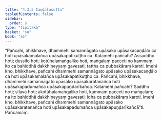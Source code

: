 ```yaml
---
title: "4.3.5 Caṇḍālasutta"
tableOfContents: false
sidebar:
  order: 6
type: "tipitaka"
basket: "su"
book: "a5"
---
```



<DynamicBreadcrumb />

<Division number="175" book="a5">

<Paragraph number="1020" book="a5">
“Pañcahi, bhikkhave, dhammehi samannāgato upāsako upāsakacaṇḍālo ca hoti upāsakamalañca upāsakapatikuṭṭho ca. Katamehi pañcahi? Assaddho hoti; dussīlo hoti; kotūhalamaṅgaliko hoti, maṅgalaṃ pacceti no kammaṃ; ito ca bahiddhā dakkhiṇeyyaṃ gavesati; tattha ca pubbakāraṃ karoti. Imehi kho, bhikkhave, pañcahi dhammehi samannāgato upāsako upāsakacaṇḍālo ca hoti upāsakamalañca upāsakapatikuṭṭho ca.
</Paragraph>

<Paragraph number="1021" book="a5">
Pañcahi, bhikkhave, dhammehi samannāgato upāsako upāsakaratanañca hoti upāsakapadumañca upāsakapuṇḍarīkañca. Katamehi pañcahi? Saddho hoti; sīlavā hoti; akotūhalamaṅgaliko hoti, kammaṃ pacceti no maṅgalaṃ; na ito bahiddhā dakkhiṇeyyaṃ gavesati; idha ca pubbakāraṃ karoti. Imehi kho, bhikkhave, pañcahi dhammehi samannāgato upāsako upāsakaratanañca hoti upāsakapadumañca upāsakapuṇḍarīkañcā”ti.

</Paragraph>
</Division>

<Paragraph number="1022" type="center" book="a5">
Pañcamaṃ.
</Paragraph>
